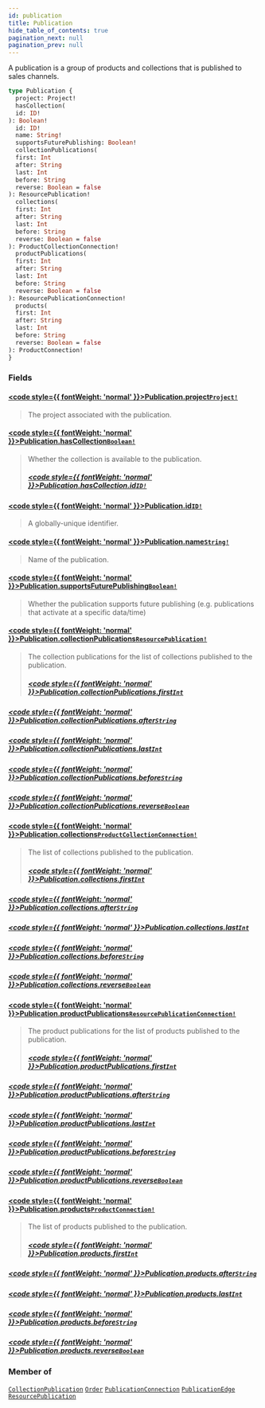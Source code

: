```yaml
---
id: publication
title: Publication
hide_table_of_contents: true
pagination_next: null
pagination_prev: null
---
```








A publication is a group of products and collections that is published to sales channels.

```graphql
type Publication {
  project: Project!
  hasCollection(
  id: ID!
): Boolean!
  id: ID!
  name: String!
  supportsFuturePublishing: Boolean!
  collectionPublications(
  first: Int
  after: String
  last: Int
  before: String
  reverse: Boolean = false
): ResourcePublication!
  collections(
  first: Int
  after: String
  last: Int
  before: String
  reverse: Boolean = false
): ProductCollectionConnection!
  productPublications(
  first: Int
  after: String
  last: Int
  before: String
  reverse: Boolean = false
): ResourcePublicationConnection!
  products(
  first: Int
  after: String
  last: Int
  before: String
  reverse: Boolean = false
): ProductConnection!
}
```


### Fields

#### [<code style={{ fontWeight: 'normal' }}>Publication.<b>project</b></code>](#)<Bullet />[`Project!`](/objects/project) <Badge class="secondary" text="non-null"/> <Badge class="secondary" text="object"/>
> The project associated with the publication.
> 

#### [<code style={{ fontWeight: 'normal' }}>Publication.<b>hasCollection</b></code>](#)<Bullet />[`Boolean!`](/scalars/boolean) <Badge class="secondary" text="non-null"/> <Badge class="secondary" text="scalar"/>
> Whether the collection is available to the publication.
> ##### [<code style={{ fontWeight: 'normal' }}>Publication.hasCollection.<b>id</b></code>](#)<Bullet />[`ID!`](/scalars/id) <Badge class="secondary" text="non-null"/> <Badge class="secondary" text="scalar"/>
> 
> 

#### [<code style={{ fontWeight: 'normal' }}>Publication.<b>id</b></code>](#)<Bullet />[`ID!`](/scalars/id) <Badge class="secondary" text="non-null"/> <Badge class="secondary" text="scalar"/>
> A globally-unique identifier.
> 

#### [<code style={{ fontWeight: 'normal' }}>Publication.<b>name</b></code>](#)<Bullet />[`String!`](/scalars/string) <Badge class="secondary" text="non-null"/> <Badge class="secondary" text="scalar"/>
> Name of the publication.
> 

#### [<code style={{ fontWeight: 'normal' }}>Publication.<b>supportsFuturePublishing</b></code>](#)<Bullet />[`Boolean!`](/scalars/boolean) <Badge class="secondary" text="non-null"/> <Badge class="secondary" text="scalar"/>
> Whether the publication supports future publishing (e.g. publications that activate at a specific data/time)
> 

#### [<code style={{ fontWeight: 'normal' }}>Publication.<b>collectionPublications</b></code>](#)<Bullet />[`ResourcePublication!`](/objects/resource-publication) <Badge class="secondary" text="non-null"/> <Badge class="secondary" text="object"/>
> The collection publications for the list of collections published to the publication.
> ##### [<code style={{ fontWeight: 'normal' }}>Publication.collectionPublications.<b>first</b></code>](#)<Bullet />[`Int`](/scalars/int) <Badge class="secondary" text="scalar"/>
> 
> 

##### [<code style={{ fontWeight: 'normal' }}>Publication.collectionPublications.<b>after</b></code>](#)<Bullet />[`String`](/scalars/string) <Badge class="secondary" text="scalar"/>
> 
> 

##### [<code style={{ fontWeight: 'normal' }}>Publication.collectionPublications.<b>last</b></code>](#)<Bullet />[`Int`](/scalars/int) <Badge class="secondary" text="scalar"/>
> 
> 

##### [<code style={{ fontWeight: 'normal' }}>Publication.collectionPublications.<b>before</b></code>](#)<Bullet />[`String`](/scalars/string) <Badge class="secondary" text="scalar"/>
> 
> 

##### [<code style={{ fontWeight: 'normal' }}>Publication.collectionPublications.<b>reverse</b></code>](#)<Bullet />[`Boolean`](/scalars/boolean) <Badge class="secondary" text="scalar"/>
> 
> 

#### [<code style={{ fontWeight: 'normal' }}>Publication.<b>collections</b></code>](#)<Bullet />[`ProductCollectionConnection!`](/objects/product-collection-connection) <Badge class="secondary" text="non-null"/> <Badge class="secondary" text="object"/>
> The list of collections published to the publication.
> ##### [<code style={{ fontWeight: 'normal' }}>Publication.collections.<b>first</b></code>](#)<Bullet />[`Int`](/scalars/int) <Badge class="secondary" text="scalar"/>
> 
> 

##### [<code style={{ fontWeight: 'normal' }}>Publication.collections.<b>after</b></code>](#)<Bullet />[`String`](/scalars/string) <Badge class="secondary" text="scalar"/>
> 
> 

##### [<code style={{ fontWeight: 'normal' }}>Publication.collections.<b>last</b></code>](#)<Bullet />[`Int`](/scalars/int) <Badge class="secondary" text="scalar"/>
> 
> 

##### [<code style={{ fontWeight: 'normal' }}>Publication.collections.<b>before</b></code>](#)<Bullet />[`String`](/scalars/string) <Badge class="secondary" text="scalar"/>
> 
> 

##### [<code style={{ fontWeight: 'normal' }}>Publication.collections.<b>reverse</b></code>](#)<Bullet />[`Boolean`](/scalars/boolean) <Badge class="secondary" text="scalar"/>
> 
> 

#### [<code style={{ fontWeight: 'normal' }}>Publication.<b>productPublications</b></code>](#)<Bullet />[`ResourcePublicationConnection!`](/objects/resource-publication-connection) <Badge class="secondary" text="non-null"/> <Badge class="secondary" text="object"/>
> The product publications for the list of products published to the publication.
> ##### [<code style={{ fontWeight: 'normal' }}>Publication.productPublications.<b>first</b></code>](#)<Bullet />[`Int`](/scalars/int) <Badge class="secondary" text="scalar"/>
> 
> 

##### [<code style={{ fontWeight: 'normal' }}>Publication.productPublications.<b>after</b></code>](#)<Bullet />[`String`](/scalars/string) <Badge class="secondary" text="scalar"/>
> 
> 

##### [<code style={{ fontWeight: 'normal' }}>Publication.productPublications.<b>last</b></code>](#)<Bullet />[`Int`](/scalars/int) <Badge class="secondary" text="scalar"/>
> 
> 

##### [<code style={{ fontWeight: 'normal' }}>Publication.productPublications.<b>before</b></code>](#)<Bullet />[`String`](/scalars/string) <Badge class="secondary" text="scalar"/>
> 
> 

##### [<code style={{ fontWeight: 'normal' }}>Publication.productPublications.<b>reverse</b></code>](#)<Bullet />[`Boolean`](/scalars/boolean) <Badge class="secondary" text="scalar"/>
> 
> 

#### [<code style={{ fontWeight: 'normal' }}>Publication.<b>products</b></code>](#)<Bullet />[`ProductConnection!`](/objects/product-connection) <Badge class="secondary" text="non-null"/> <Badge class="secondary" text="object"/>
> The list of products published to the publication.
> ##### [<code style={{ fontWeight: 'normal' }}>Publication.products.<b>first</b></code>](#)<Bullet />[`Int`](/scalars/int) <Badge class="secondary" text="scalar"/>
> 
> 

##### [<code style={{ fontWeight: 'normal' }}>Publication.products.<b>after</b></code>](#)<Bullet />[`String`](/scalars/string) <Badge class="secondary" text="scalar"/>
> 
> 

##### [<code style={{ fontWeight: 'normal' }}>Publication.products.<b>last</b></code>](#)<Bullet />[`Int`](/scalars/int) <Badge class="secondary" text="scalar"/>
> 
> 

##### [<code style={{ fontWeight: 'normal' }}>Publication.products.<b>before</b></code>](#)<Bullet />[`String`](/scalars/string) <Badge class="secondary" text="scalar"/>
> 
> 

##### [<code style={{ fontWeight: 'normal' }}>Publication.products.<b>reverse</b></code>](#)<Bullet />[`Boolean`](/scalars/boolean) <Badge class="secondary" text="scalar"/>
> 
> 



### Member of

[`CollectionPublication`](/objects/collection-publication)  <Badge class="secondary" text="object"/><Bullet />[`Order`](/objects/order)  <Badge class="secondary" text="object"/><Bullet />[`PublicationConnection`](/objects/publication-connection)  <Badge class="secondary" text="object"/><Bullet />[`PublicationEdge`](/objects/publication-edge)  <Badge class="secondary" text="object"/><Bullet />[`ResourcePublication`](/objects/resource-publication)  <Badge class="secondary" text="object"/>




